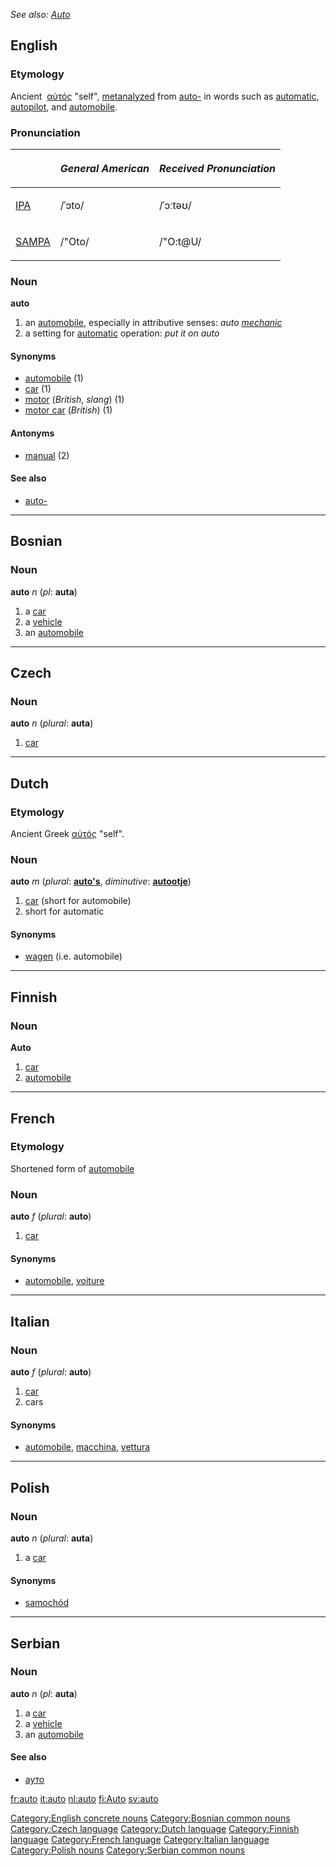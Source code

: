''See also: [[Auto]]''
==English==
===Etymology===
Ancient {{Gr.}}&nbsp;[[αὐτός]] "self", [[metanalyze]]d from [[auto-]] in words such as [[automatic]], [[autopilot]], and [[automobile]].

===Pronunciation===
{| border=1 cellpadding=5
! !! ''General American'' !! ''Received Pronunciation''
|-
| [[w:IPA|IPA]] || /ˈɔto/ || /ˈɔːtəʊ/
|-
| [[w:SAMPA|SAMPA]] || /"Oto/ || /"O:t@U/
|}

===Noun===
'''auto'''
# an [[automobile]], especially in attributive senses: ''auto [[mechanic]]''
# a setting for [[automatic]] operation:  ''put it on auto''

====Synonyms====
*[[automobile#English|automobile]] (1)
*[[car]] (1)
*[[motor]] (''British'', ''slang'') (1)
*[[motor car]] (''British'') (1)

====Antonyms====
*[[manual]] (2)

====See also====
*[[auto-]]

[[Category:English concrete nouns]]

----

==Bosnian==
===Noun===
'''auto''' ''n'' (''pl'': '''auta''')
#a [[car]]
#a [[vehicle]]
#an [[automobile]]
[[Category:Bosnian common nouns]]
----

==Czech==
===Noun===
'''auto''' ''n'' (''plural'': '''auta''')
# [[car]]

[[Category:Czech language]]

----

==Dutch==
===Etymology===
Ancient Greek [[αὐτός]] "self".

===Noun===
'''auto''' ''m'' (''plural'': '''[[auto's]]''', ''diminutive'': '''[[autootje]]''')
# [[car]] (short for automobile)
# short for automatic

====Synonyms====
*[[wagen]] (i.e. automobile)

[[Category:Dutch language]]

----

==Finnish==
===Noun===
'''Auto'''
# [[car]]
# [[automobile]]

[[Category:Finnish language]]

----

==French==
===Etymology===
Shortened form of [[automobile]]

===Noun===
'''auto''' ''f'' (''plural'': '''auto''')
# [[car]]

====Synonyms====
*[[automobile#French|automobile]], [[voiture]]

[[Category:French language]]

----

==Italian==
===Noun===
'''auto''' ''f'' (''plural'': '''auto''')
# [[car]]
# cars

====Synonyms====
*[[automobile#Italian|automobile]], [[macchina]], [[vettura]]

[[Category:Italian language]]

----
==Polish==
===Noun===
'''auto''' ''n'' (''plural'': '''auta''')
#a [[car]]
====Synonyms====
*[[samochód]]
[[Category:Polish nouns]]

----

==Serbian==
===Noun===
'''auto''' ''n'' (''pl'': '''auta''')
#a [[car]]
#a [[vehicle]]
#an [[automobile]]
====See also====
*[[ауто]]
[[Category:Serbian common nouns]]

[[fr:auto]]
[[it:auto]]
[[nl:auto]]
[[fi:Auto]]
[[sv:auto]]